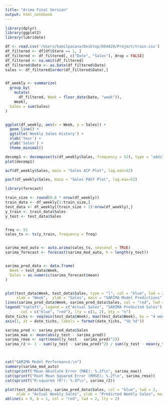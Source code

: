 ```yaml
---
title: "Arima Final Version"
output: html_notebook
---
```



```r
library(dplyr)
library(ggplot2)
library(lubridate)  

df <- read.csv('/Users/kamilpacana/Desktop/DS4420/Project/train.csv')
df_filtered <- df[df$Store == 1, ]
df_filtered <- df_filtered[, c("Date", "Sales"), drop = FALSE]
df_filtered <- na.omit(df_filtered)
df_filtered$Date <- as.Date(df_filtered$Date)
sales <- df_filtered[order(df_filtered$Date),]


df_weekly <- summarize(
  group_by(
    mutate(
      df_filtered, Week = floor_date(Date, "week")), 
    Week), 
  Sales = sum(Sales)
)


ggplot(df_weekly, aes(x = Week, y = Sales)) +
  geom_line() +
  ggtitle('Weekly Sales History') +
  xlab('Year') +
  ylab('Sales') +
  theme_minimal()


```
```r
decomp1 <- decompose(ts(df_weekly$Sales, frequency = 52), type = "additive")
plot(decomp1)
```

```r
acf(df_weekly$Sales, main = "Sales ACF Plot", lag.max=52)
```
```r
pacf(df_weekly$Sales, main = "Sales PACF Plot", lag.max=52)
```



```r
library(forecast)

train_size <- round(0.8 * nrow(df_weekly))
train_data <- df_weekly[1:train_size,]
test_data <- df_weekly[(train_size + 1):nrow(df_weekly),]
y_train <- train_data$Sales
y_test <- test_data$Sales


freq <- 52
sales_ts <- ts(y_train, frequency = freq)


sarima_mod_auto <- auto.arima(sales_ts, seasonal = TRUE)
sarima_forecast <- forecast(sarima_mod_auto, h = length(y_test))


sarima_pred_data <- data.frame(
  Week = test_data$Week, 
  Sales = as.numeric(sarima_forecast$mean)
)


plot(test_data$Week, test_data$Sales, type = "l", col = "blue", lwd = 2, 
     xlab = "Week",  ylab = "Sales", main = "SARIMA Model Predictions", xaxt="n")
lines(sarima_pred_data$Week, sarima_pred_data$Sales, col = "red", lwd = 2, lty = 2)
legend("topleft", legend = c("Actual Sales", "SARIMA Predicted Sales"), 
       col = c("blue", "red"), lty = c(1, 2), bty = "n")
date_ticks <- seq(min(test_data$Week), max(test_data$Week), by = "4 weeks")
axis(1, at = date_ticks, labels = format(date_ticks, "%b %d"))

sarima_pred <- sarima_pred_data$Sales
sarima_mae <- mean(abs(y_test - sarima_pred))
sarima_rmse <- sqrt(mean((y_test - sarima_pred)^2))
sarima_r2 <- 1 - sum((y_test - sarima_pred)^2) / sum((y_test - mean(y_test))^2)



cat("SARIMA Model Performance:\n")
summary(sarima_mod_auto)
cat(sprintf("Mean Absolute Error (MAE): %.2f\n", sarima_mae))
cat(sprintf("Root Mean Squared Error (RMSE): %.2f\n", sarima_rmse))
cat(sprintf("R-squared (R²): %.4f\n", sarima_r2))
```

```r
plot(test_data$Sales, sarima_pred_data$Sales, col = "blue", lwd = 2, 
     xlab = "Actual Weekly Sales", ylab = "Predicted Weekly Sales", main = "Predicted Weekly Sales vs. Actual Weekly Sales")
abline(a = 0, b = 1, col = "red", lwd = 2, lty = 2)



```


